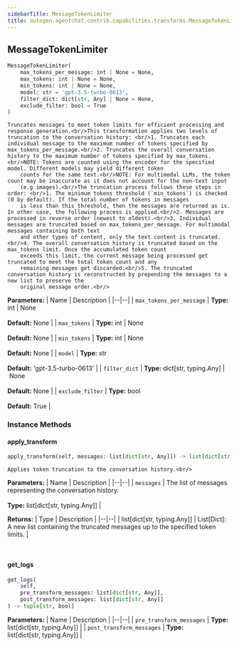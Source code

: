 ```yaml
---
sidebarTitle: MessageTokenLimiter
title: autogen.agentchat.contrib.capabilities.transforms.MessageTokenLimiter
---
```

<h2 id="autogen.agentchat.contrib.capabilities.transforms.MessageTokenLimiter" class="doc doc-heading">
    <code class="doc-symbol doc-symbol-heading doc-symbol-class"></code>
    <span class="doc doc-object-name doc-class-name">MessageTokenLimiter</span>
</h2>

```python
MessageTokenLimiter(
    max_tokens_per_message: int | None = None,
    max_tokens: int | None = None,
    min_tokens: int | None = None,
    model: str = 'gpt-3.5-turbo-0613',
    filter_dict: dict[str, Any] | None = None,
    exclude_filter: bool = True
)
```

    Truncates messages to meet token limits for efficient processing and response generation.<br/>This transformation applies two levels of truncation to the conversation history: <br/>1. Truncates each individual message to the maximum number of tokens specified by max_tokens_per_message.<br/>2. Truncates the overall conversation history to the maximum number of tokens specified by max_tokens.<br/>NOTE: Tokens are counted using the encoder for the specified model. Different models may yield different token
        counts for the same text.<br/>NOTE: For multimodal LLMs, the token count may be inaccurate as it does not account for the non-text input
        (e.g images).<br/>The truncation process follows these steps in order: <br/>1. The minimum tokens threshold (`min_tokens`) is checked (0 by default). If the total number of tokens in messages
        is less than this threshold, then the messages are returned as is. In other case, the following process is applied.<br/>2. Messages are processed in reverse order (newest to oldest).<br/>3. Individual messages are truncated based on max_tokens_per_message. For multimodal messages containing both text
        and other types of content, only the text content is truncated.<br/>4. The overall conversation history is truncated based on the max_tokens limit. Once the accumulated token count
        exceeds this limit, the current message being processed get truncated to meet the total token count and any
        remaining messages get discarded.<br/>5. The truncated conversation history is reconstructed by prepending the messages to a new list to preserve the
        original message order.<br/>

<b>Parameters:</b>
| Name | Description |
|--|--|
| `max_tokens_per_message` | **Type:** int \| None<br/><br/>**Default:** None |
| `max_tokens` | **Type:** int \| None<br/><br/>**Default:** None |
| `min_tokens` | **Type:** int \| None<br/><br/>**Default:** None |
| `model` | **Type:** str<br/><br/>**Default:** 'gpt-3.5-turbo-0613' |
| `filter_dict` | **Type:** dict[str, typing.Any] \| None<br/><br/>**Default:** None |
| `exclude_filter` | **Type:** bool<br/><br/>**Default:** True |

### Instance Methods

<code class="doc-symbol doc-symbol-heading doc-symbol-method"></code>
#### apply_transform

```python
apply_transform(self, messages: list[dict[str, Any]]) -> list[dict[str, Any]]
```

    Applies token truncation to the conversation history.<br/>

<b>Parameters:</b>
| Name | Description |
|--|--|
| `messages` | The list of messages representing the conversation history.<br/><br/>**Type:** list[dict[str, typing.Any]] |

<b>Returns:</b>
| Type | Description |
|--|--|
| list[dict[str, typing.Any]] | List[Dict]: A new list containing the truncated messages up to the specified token limits. |

<br />

<code class="doc-symbol doc-symbol-heading doc-symbol-method"></code>
#### get_logs

```python
get_logs(
    self,
    pre_transform_messages: list[dict[str, Any]],
    post_transform_messages: list[dict[str, Any]]
) -> tuple[str, bool]
```

    

<b>Parameters:</b>
| Name | Description |
|--|--|
| `pre_transform_messages` | **Type:** list[dict[str, typing.Any]] |
| `post_transform_messages` | **Type:** list[dict[str, typing.Any]] |

<br />
